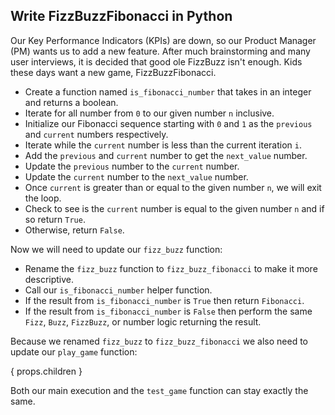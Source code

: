 
## Write FizzBuzzFibonacci in Python

Our Key Performance Indicators (KPIs) are down,
so our Product Manager (PM) wants us to add a new feature.
After much brainstorming and many user interviews,
it is decided that good ole FizzBuzz isn't enough.
Kids these days want a new game, FizzBuzzFibonacci.

<FizzBuzzFibonacciRules />

<IsFibonacciNumberCode />

- Create a function named `is_fibonacci_number` that takes in an integer and returns a boolean.
- Iterate for all number from `0` to our given number `n` inclusive.
- Initialize our Fibonacci sequence starting with `0` and `1` as the `previous` and `current` numbers respectively.
- Iterate while the `current` number is less than the current iteration `i`.
- Add the `previous` and `current` number to get the `next_value` number.
- Update the `previous` number to the `current` number.
- Update the `current` number to the `next_value` number.
- Once `current` is greater than or equal to the given number `n`, we will exit the loop.
- Check to see is the `current` number is equal to the given number `n` and if so return `True`.
- Otherwise, return `False`.

Now we will need to update our `fizz_buzz` function:

<FizzBuzzFibonacciCode />

- Rename the `fizz_buzz` function to `fizz_buzz_fibonacci` to make it more descriptive.
- Call our `is_fibonacci_number` helper function.
- If the result from `is_fibonacci_number` is `True` then return `Fibonacci`.
- If the result from `is_fibonacci_number` is `False` then perform the same `Fizz`, `Buzz`, `FizzBuzz`, or number logic returning the result.

Because we renamed `fizz_buzz` to `fizz_buzz_fibonacci` we also need to update our `play_game` function:

{ props.children }

Both our main execution and the `test_game` function can stay exactly the same.
